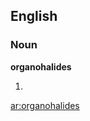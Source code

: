 ==English==

===Noun===
'''organohalides'''

# {{plural of|organohalide}}

{{anagrams:en/aadeghilnoors}}
[[ar:organohalides]]